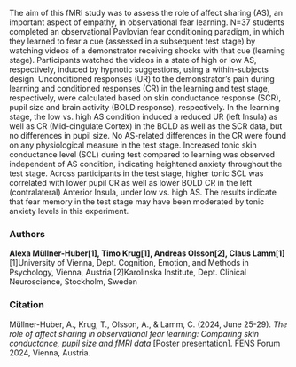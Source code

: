 The aim of this fMRI study was to assess the role of affect sharing (AS), an important aspect of empathy, in observational fear learning. N=37 students completed an observational Pavlovian fear conditioning paradigm, in which they learned to fear a cue (assessed in a subsequent test stage) by watching videos of a demonstrator receiving shocks with that cue (learning stage). Participants watched the videos in a state of high or low AS, respectively, induced by hypnotic suggestions, using a within-subjects design. Unconditioned responses (UR) to the demonstrator’s pain during learning and conditioned responses (CR) in the learning and test stage, respectively, were calculated based on skin conductance response (SCR), pupil size and brain activity (BOLD response), respectively. In the learning stage, the low vs. high AS condition induced a reduced UR (left Insula) as well as CR (Mid-cingulate Cortex) in the BOLD as well as the SCR data, but no differences in pupil size. No AS-related differences in the CR were found on any physiological measure in the test stage. Increased tonic skin conductance level (SCL) during test compared to learning was observed independent of AS condition, indicating heightened anxiety throughout the test stage. Across participants in the test stage, higher tonic SCL was correlated with lower pupil CR as well as lower BOLD CR in the left (contralateral) Anterior Insula, under low vs. high AS. The results indicate that fear memory in the test stage may have been moderated by tonic anxiety levels in this experiment.

### Authors

**Alexa Müllner-Huber[1], Timo Krug[1], Andreas Olsson[2], Claus Lamm[1]**   
[1]University of Vienna, Dept. Cognition, Emotion, and Methods in Psychology, Vienna, Austria
[2]Karolinska Institute, Dept. Clinical Neuroscience, Stockholm, Sweden

### Citation

Müllner-Huber, A., Krug, T., Olsson, A., & Lamm, C. (2024, June 25-29). *The role of affect sharing in observational fear learning: Comparing skin conductance, pupil size and fMRI data* [Poster presentation]. FENS Forum 2024, Vienna, Austria.